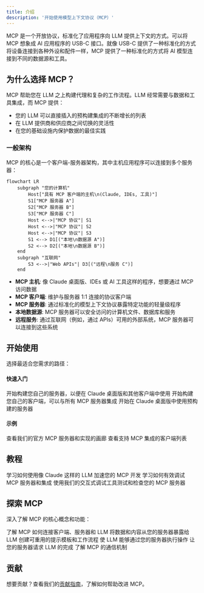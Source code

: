 ```yaml
---
title: 介绍
description: '开始使用模型上下文协议（MCP）'
---
```


MCP 是一个开放协议，标准化了应用程序向 LLM 提供上下文的方式。可以将 MCP 想象成 AI 应用程序的 USB-C 接口。就像 USB-C 提供了一种标准化的方式将设备连接到各种外设和配件一样，MCP 提供了一种标准化的方式将 AI 模型连接到不同的数据源和工具。

## 为什么选择 MCP？

MCP 帮助您在 LLM 之上构建代理和复杂的工作流程。LLM 经常需要与数据和工具集成，而 MCP 提供：
- 您的 LLM 可以直接插入的预构建集成的不断增长的列表
- 在 LLM 提供商和供应商之间切换的灵活性
- 在您的基础设施内保护数据的最佳实践

### 一般架构

MCP 的核心是一个客户端-服务器架构，其中主机应用程序可以连接到多个服务器：

```mermaid
flowchart LR
    subgraph "您的计算机"
        Host["具有 MCP 客户端的主机\n(Claude, IDEs, 工具)"]
        S1["MCP 服务器 A"]
        S2["MCP 服务器 B"]
        S3["MCP 服务器 C"]
        Host <-->|"MCP 协议"| S1
        Host <-->|"MCP 协议"| S2
        Host <-->|"MCP 协议"| S3
        S1 <--> D1[("本地\n数据源 A")]
        S2 <--> D2[("本地\n数据源 B")]
    end
    subgraph "互联网"
        S3 <-->|"Web APIs"| D3[("远程\n服务 C")]
    end
```

- **MCP 主机**: 像 Claude 桌面版、IDEs 或 AI 工具这样的程序，想要通过 MCP 访问数据
- **MCP 客户端**: 维护与服务器 1:1 连接的协议客户端
- **MCP 服务器**: 通过标准化的模型上下文协议暴露特定功能的轻量级程序
- **本地数据源**: MCP 服务器可以安全访问的计算机文件、数据库和服务
- **远程服务**: 通过互联网（例如，通过 APIs）可用的外部系统，MCP 服务器可以连接到这些系统

## 开始使用

选择最适合您需求的路径：

#### 快速入门
<CardGroup cols={2}>
  <Card
    title="对于服务器开发者"
    icon="bolt"
    href="/quickstart/server"
  >
    开始构建您自己的服务器，以便在 Claude 桌面版和其他客户端中使用
  </Card>
  <Card
    title="对于客户端开发者"
    icon="bolt"
    href="/quickstart/client"
  >
    开始构建您自己的客户端，可以与所有 MCP 服务器集成
  </Card>
  <Card
    title="对于 Claude 桌面版用户"
    icon="bolt"
    href="/quickstart/user"
  >
    开始在 Claude 桌面版中使用预构建的服务器
  </Card>
</CardGroup>

#### 示例
<CardGroup cols={2}>
  <Card
    title="示例服务器"
    icon="grid"
    href="/examples"
  >
    查看我们的官方 MCP 服务器和实现的画廊
  </Card>
  <Card
    title="示例客户端"
    icon="cubes"
    href="/clients"
  >
    查看支持 MCP 集成的客户端列表
  </Card>
</CardGroup>

## 教程

<CardGroup cols={2}>
  <Card
    title="使用 LLM 构建 MCP"
    icon="comments"
    href="/tutorials/building-mcp-with-llms"
  >
    学习如何使用像 Claude 这样的 LLM 加速您的 MCP 开发
  </Card>
  <Card
  title="调试指南"
  icon="bug"
  href="/docs/tools/debugging">
    学习如何有效调试 MCP 服务器和集成
  </Card>
  <Card
    title="MCP 检查器"
    icon="magnifying-glass"
    href="/docs/tools/inspector"
  >
    使用我们的交互式调试工具测试和检查您的 MCP 服务器
  </Card>
</CardGroup>

## 探索 MCP

深入了解 MCP 的核心概念和功能：

<CardGroup cols={2}>
  <Card
    title="核心架构"
    icon="sitemap"
    href="/docs/concepts/architecture"
  >
    了解 MCP 如何连接客户端、服务器和 LLM
  </Card>
  <Card
    title="资源"
    icon="database"
    href="/docs/concepts/resources"
  >
    将数据和内容从您的服务器暴露给 LLM
  </Card>
  <Card
    title="提示"
    icon="message"
    href="/docs/concepts/prompts"
  >
    创建可重用的提示模板和工作流程
  </Card>
  <Card
    title="工具"
    icon="wrench"
    href="/docs/concepts/tools"
  >
    使 LLM 能够通过您的服务器执行操作
  </Card>
  <Card
    title="采样"
    icon="robot"
    href="/docs/concepts/sampling"
  >
    让您的服务器请求 LLM 的完成
  </Card>
  <Card
    title="传输"
    icon="network-wired"
    href="/docs/concepts/transports"
  >
    了解 MCP 的通信机制
  </Card>
</CardGroup>

## 贡献

想要贡献？查看我们的[贡献指南](/development/contributing)，了解如何帮助改进 MCP。

